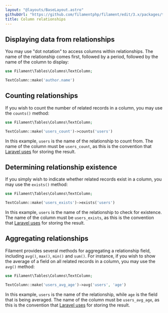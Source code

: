 ```yaml
---
layout: "@layouts/BaseLayout.astro"
githubUrl: "https://github.com/filamentphp/filament/edit/3.x/packages/tables/docs/03-columns/14-relationships.md"
title: Column relationships
---
```


## Displaying data from relationships

You may use "dot notation" to access columns within relationships. The name of the relationship comes first, followed by a period, followed by the name of the column to display:

```php
use Filament\Tables\Columns\TextColumn;

TextColumn::make('author.name')
```

## Counting relationships

If you wish to count the number of related records in a column, you may use the `counts()` method:

```php
use Filament\Tables\Columns\TextColumn;

TextColumn::make('users_count')->counts('users')
```

In this example, `users` is the name of the relationship to count from. The name of the column must be `users_count`, as this is the convention that [Laravel uses](https://laravel.com/docs/eloquent-relationships#counting-related-models) for storing the result.

## Determining relationship existence

If you simply wish to indicate whether related records exist in a column, you may use the `exists()` method:

```php
use Filament\Tables\Columns\TextColumn;

TextColumn::make('users_exists')->exists('users')
```

In this example, `users` is the name of the relationship to check for existence. The name of the column must be `users_exists`, as this is the convention that [Laravel uses](https://laravel.com/docs/eloquent-relationships#other-aggregate-functions) for storing the result.

## Aggregating relationships

Filament provides several methods for aggregating a relationship field, including `avg()`, `max()`, `min()` and `sum()`. For instance, if you wish to show the average of a field on all related records in a column, you may use the `avg()` method:

```php
use Filament\Tables\Columns\TextColumn;

TextColumn::make('users_avg_age')->avg('users', 'age')
```

In this example, `users` is the name of the relationship, while `age` is the field that is being averaged. The name of the column must be `users_avg_age`, as this is the convention that [Laravel uses](https://laravel.com/docs/eloquent-relationships#other-aggregate-functions) for storing the result.
